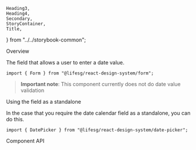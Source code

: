     Heading3,
    Heading4,
    Secondary,
    StoryContainer,
    Title,
} from "../../storybook-common";

<Meta title="Form/DatePicker" component={Form.DatePicker} />

<Title>Form.DatePicker</Title>

<Secondary>Overview</Secondary>

The field that allows a user to enter a date value.

```tsx
import { Form } from "@lifesg/react-design-system/form";
```

> **Important note**: This component currently does not do date value validation

<Canvas>
    <Story name="DatePicker">
        <StoryContainer>
            <Container>
                <Form.DatePicker
                    label="Single calendar"
                    disabledDate={["2023-01-01", "2023-01-08"]}
                    type="start"
                    value=""
                    rangeValue=""
                />
                <Form.DatePicker
                    label="Single calendar with button"
                    disabledDate={["2023-01-01", "2023-01-08"]}
                    hasButton={true}
                    type="start"
                    value=""
                    rangeValue=""
                />
                <Form.DatePicker
                    label="Range calendar without button"
                    disabledDate={["2023-02-10", "2023-02-20"]}
                    type="range"
                    value=""
                    rangeValue=""
                />
                <Form.DatePicker
                    label="Range calendar with button"
                    hasButton={true}
                    disabledDate={["2023-02-15", "2023-02-03"]}
                    type="range"
                    value=""
                    rangeValue=""
                />
                <Form.DatePicker
                    label="Error range calendar"
                    type="range"
                    value=""
                    rangeValue=""
                    errorMessage="Field is required"
                />
                <Form.DatePicker
                    label="Disabled without value"
                    disabled
                    type="range"
                    value=""
                    rangeValue=""
                />
                <Form.DatePicker
                    label="Disabled with value"
                    disabled
                    type="range"
                    value="2023-01-20"
                    rangeValue="2023-01-24"
                />
                <Form.DatePicker
                    label="ReadOnly range calendar"
                    readOnly
                    type="range"
                    value="2022-01-15"
                    rangeValue="2022-01-20"
                />
            </Container>
        </StoryContainer>
    </Story>
</Canvas>

<Heading3>Using the field as a standalone</Heading3>

In the case that you require the date calendar field as a standalone, you can do this.

```tsx
import { DatePicker } from "@lifesg/react-design-system/date-picker";
```

<Preview>
    <Story name="Standalone usage">
        <StoryContainer>
            <Container>
                <DatePicker hasButton={true} type="range" />
            </Container>
            <Container>
                <DatePicker type="start" />
            </Container>
        </StoryContainer>
    </Story>
</Preview>

<Secondary>Component API</Secondary>

<PropsTable />
